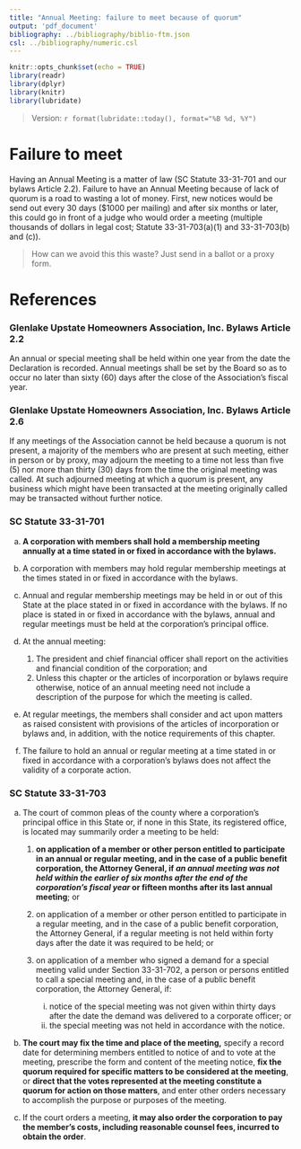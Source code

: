 ```yaml
---
title: "Annual Meeting: failure to meet because of quorum"
output: 'pdf_document'
bibliography: ../bibliography/biblio-ftm.json
csl: ../bibliography/numeric.csl
---
```


```r
knitr::opts_chunk$set(echo = TRUE)
library(readr)
library(dplyr)
library(knitr)
library(lubridate)

```

>Version: `r format(lubridate::today(), format="%B %d, %Y")`

# Failure to meet

Having an Annual Meeting is a matter of law (SC Statute 33-31-701 and our bylaws Article 2.2). Failure to have an Annual Meeting because of lack of quorum is a road to wasting a lot of money. First, new notices would be send out every 30 days ($1000 per mailing) and after six months or later, this could go in front of a judge who would order a meeting (multiple thousands of dollars in legal cost; Statute 33-31-703(a)(1) and 33-31-703(b) and (c)).

> How can we avoid this this waste? Just send in a ballot or a proxy form. 

# References

### Glenlake Upstate Homeowners Association, Inc. Bylaws Article 2.2

An annual or special meeting shall be held within one year from the date the Declaration is recorded. Annual meetings shall be set by the Board so as to occur no later than sixty (60) days after the close of the Association’s fiscal year.

### Glenlake Upstate Homeowners Association, Inc. Bylaws Article 2.6

If any meetings of the Association cannot be held because a quorum is not present, a majority of the members who are present at such meeting, either in person or by proxy, may adjourn the meeting to a time not less than five (5) nor more than thirty (30) days from the time the original meeting was called. At such adjourned meeting at which a quorum is present, any business which might have been transacted at the meeting originally called may be transacted without further notice.

### SC Statute 33-31-701

a. **A corporation with members shall hold a membership meeting annually at a time stated in or fixed in accordance with the bylaws.**
b. A corporation with members may hold regular membership meetings at the times stated in or fixed in accordance with the bylaws.
c. Annual and regular membership meetings may be held in or out of this State at the place stated in or fixed in accordance with the bylaws. If no place is stated in or fixed in accordance with the bylaws, annual and regular meetings must be held at the corporation's principal office.
d. At the annual meeting:

    1. The president and chief financial officer shall report on the activities and financial condition of the corporation; and
    2. Unless this chapter or the articles of incorporation or bylaws require otherwise, notice of an annual meeting need not include a description of the purpose for which the meeting is called.

e. At regular meetings, the members shall consider and act upon matters as raised consistent with provisions of the articles of incorporation or bylaws and, in addition, with the notice requirements of this chapter.
f. The failure to hold an annual or regular meeting at a time stated in or fixed in accordance with a corporation's bylaws does not affect the validity of a corporate action.

### SC Statute 33-31-703

a. The court of common pleas of the county where a corporation's principal office in this State or, if none in this State, its registered office, is located may summarily order a meeting to be held:

    1. **on application of a member or other person entitled to participate in an annual or regular meeting, and in the case of a public benefit corporation, the Attorney General, if *an annual meeting was not held within the earlier of six months after the end of the corporation's fiscal year* or fifteen months after its last annual meeting**; or
    2. on application of a member or other person entitled to participate in a regular meeting, and in the case of a public benefit corporation, the Attorney General, if a regular meeting is not held within forty days after the date it was required to be held; or
    3. on application of a member who signed a demand for a special meeting valid under Section 33-31-702, a person or persons entitled to call a special meeting and, in the case of a public benefit corporation, the Attorney General, if:

        i. notice of the special meeting was not given within thirty days after the date the demand was delivered to a corporate officer; or
        ii. the special meeting was not held in accordance with the notice.

b. **The court may fix the time and place of the meeting,** specify a record date for determining members entitled to notice of and to vote at the meeting, prescribe the form and content of the meeting notice, **fix the quorum required for specific matters to be considered at the meeting**, or **direct that the votes represented at the meeting constitute a quorum for action on those matters**, and enter other orders necessary to accomplish the purpose or purposes of the meeting.
c. If the court orders a meeting, **it may also order the corporation to pay the member's costs, including reasonable counsel fees, incurred to obtain the order**.
